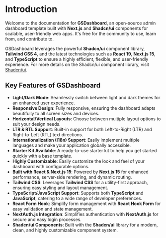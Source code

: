 # Introduction

Welcome to the documentation for **GSDashboard**, an open-source admin dashboard template built with **Next.js** and **Shadcn/ui** components for scalable, user-friendly web apps. It's free for the community to use, learn from, and contribute to.

GSDashboard leverages the powerful **Shadcn/ui** component library, **Tailwind CSS 4**, and the latest technologies such as **React 19**, **Next.js 15**, and **TypeScript** to ensure a highly efficient, flexible, and user-friendly experience. For more details on the Shadcn/ui component library, visit [Shadcn/ui](https://ui.shadcn.com/).

## Key Features of GSDashboard

- **Light/Dark Mode**: Seamlessly switch between light and dark themes for an enhanced user experience.
- **Responsive Design**: Fully responsive, ensuring the dashboard adapts beautifully to all screen sizes and devices.
- **Horizontal/Vertical Layouts**: Choose between multiple layout options to suit your design needs.
- **LTR & RTL Support**: Built-in support for both Left-to-Right (LTR) and Right-to-Left (RTL) text directions.
- **Internationalization (I18n) Support**: Easily implement multiple languages and make your application globally accessible.
- **Starter Kit Available**: A ready-to-use starter kit to help you get started quickly with a base template.
- **Highly Customizable**: Easily customize the look and feel of your dashboard with configurable options.
- **Built with React & Next.js 15**: Powered by **Next.js 15** for enhanced performance, server-side rendering, and dynamic routing.
- **Tailwind CSS**: Leverages **Tailwind CSS** for a utility-first approach, ensuring easy styling and layout management.
- **TypeScript/JavaScript Support**: Supports both **TypeScript** and **JavaScript**, catering to a wide range of developer preferences.
- **React Form Hook**: Simplify form management with **React Hook Form** for easy validation and state management.
- **NextAuth.js Integration**: Simplifies authentication with **NextAuth.js** for secure and easy login processes.
- **Shadcn/ui Components**: Built with the **Shadcn/ui** library for a modern, clean, and highly customizable component system.
